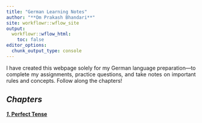 ```yaml
---
title: "German Learning Notes"
author: "**Om Prakash Bhandari**"
site: workflowr::wflow_site
output:
  workflowr::wflow_html:
    toc: false
editor_options:
  chunk_output_type: console
---
```


<style> p { text-align: justify; } </style>

I have created this webpage solely for my German language preparation—to complete my assignments, practice questions, and take notes on important rules and concepts. Follow along the chapters!

## **_Chapters_**

[**_1_. Perfect Tense**](perfect_tense.html)


